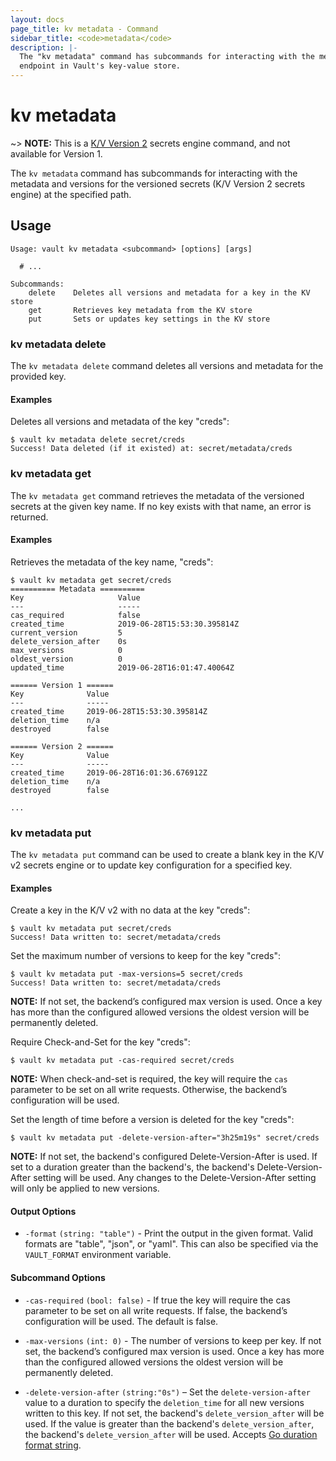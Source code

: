 ```yaml
---
layout: docs
page_title: kv metadata - Command
sidebar_title: <code>metadata</code>
description: |-
  The "kv metadata" command has subcommands for interacting with the metadata
  endpoint in Vault's key-value store.
---
```


# kv metadata

~> **NOTE:** This is a [K/V Version 2](/docs/secrets/kv/kv-v2.html) secrets
engine command, and not available for Version 1.


The `kv metadata` command has subcommands for interacting with the metadata and
versions for the versioned secrets (K/V Version 2 secrets engine) at the
specified path.


## Usage

```text
Usage: vault kv metadata <subcommand> [options] [args]

  # ...

Subcommands:
    delete    Deletes all versions and metadata for a key in the KV store
    get       Retrieves key metadata from the KV store
    put       Sets or updates key settings in the KV store
```

### kv metadata delete

The `kv metadata delete` command deletes all versions and metadata for the
provided key.

#### Examples

Deletes all versions and metadata of the key "creds":

```text
$ vault kv metadata delete secret/creds
Success! Data deleted (if it existed) at: secret/metadata/creds
```


### kv metadata get

The `kv metadata get` command retrieves the metadata of the versioned secrets at
the given key name. If no key exists with that name, an error is returned.

#### Examples

Retrieves the metadata of the key name, "creds":

```text
$ vault kv metadata get secret/creds
========== Metadata ==========
Key                     Value
---                     -----
cas_required            false
created_time            2019-06-28T15:53:30.395814Z
current_version         5
delete_version_after    0s
max_versions            0
oldest_version          0
updated_time            2019-06-28T16:01:47.40064Z

====== Version 1 ======
Key              Value
---              -----
created_time     2019-06-28T15:53:30.395814Z
deletion_time    n/a
destroyed        false

====== Version 2 ======
Key              Value
---              -----
created_time     2019-06-28T16:01:36.676912Z
deletion_time    n/a
destroyed        false

...
```


### kv metadata put

The `kv metadata put` command can be used to create a blank key in the K/V v2
secrets engine or to update key configuration for a specified key.


#### Examples

Create a key in the K/V v2 with no data at the key "creds":

```text
$ vault kv metadata put secret/creds
Success! Data written to: secret/metadata/creds
```

Set the maximum number of versions to keep for the key "creds":

```text
$ vault kv metadata put -max-versions=5 secret/creds
Success! Data written to: secret/metadata/creds
```

**NOTE:** If not set, the backend’s configured max version is used. Once a key
has more than the configured allowed versions the oldest version will be
permanently deleted.


Require Check-and-Set for the key "creds":

```text
$ vault kv metadata put -cas-required secret/creds
```

**NOTE:** When check-and-set is required, the key will require the `cas`
parameter to be set on all write requests. Otherwise, the backend’s
configuration will be used.

Set the length of time before a version is deleted for the key "creds":

```text
$ vault kv metadata put -delete-version-after="3h25m19s" secret/creds
```

**NOTE:** If not set, the backend's configured Delete-Version-After is used. If
set to a duration greater than the backend's, the backend's Delete-Version-After
setting will be used. Any changes to the Delete-Version-After setting will only
be applied to new versions.

#### Output Options

- `-format` `(string: "table")` - Print the output in the given format. Valid
  formats are "table", "json", or "yaml". This can also be specified via the
  `VAULT_FORMAT` environment variable.

#### Subcommand Options

- `-cas-required` `(bool: false)` - If true the key will require the cas
 parameter to be set on all write requests. If false, the backend’s
 configuration will be used. The default is false.

- `-max-versions` `(int: 0)` - The number of versions to keep per key. If not
 set, the backend’s configured max version is used. Once a key has more than the
 configured allowed versions the oldest version will be permanently deleted.

- `-delete-version-after` `(string:"0s")` – Set the `delete-version-after` value
  to a duration to specify the `deletion_time` for all new versions written to
  this key. If not set, the backend's `delete_version_after` will be used. If
  the value is greater than the backend's `delete_version_after`, the backend's
  `delete_version_after` will be used. Accepts [Go duration format
  string][duration-godoc].

[duration-godoc]: https://golang.org/pkg/time/#ParseDuration
